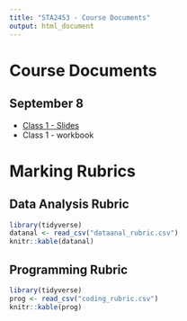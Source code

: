```yaml
---
title: "STA2453 - Course Documents"
output: html_document
---
```


# Course Documents

## September 8

- [Class 1 - Slides](lecture-notes-slides-2020/slides/sta2453-2020-lecture1.html)
- Class 1 - workbook


# Marking Rubrics

## Data Analysis Rubric

```r
library(tidyverse)
datanal <- read_csv("dataanal_rubric.csv")
knitr::kable(datanal)
```

## Programming Rubric

```r
library(tidyverse)
prog <- read_csv("coding_rubric.csv")
knitr::kable(prog)
```



